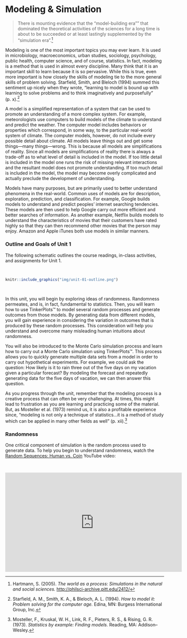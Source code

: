 # Modeling &amp; Simulation {-}

> There is mounting evidence that the "model-building era"" that dominated the theoretical activities of the sciences for a long time is about to be succeeded or at least lastingly supplemented by the "simulation era".^[Hartmann, S. (2005). *The world as a process: Simulations in the natural and social sciences.* [http://philsci-archive.pitt.edu/2412/](http://philsci-archive.pitt.edu/2412/)]


Modeling is one of the most important topics you may ever learn. It is used in microbiology, macroeconomics, urban studies, sociology, psychology, public health, computer science, and of course, statistics. In fact, modeling is a method that is used in almost every discipline. Many think that it is an important skill to learn because it is so pervasive. While this is true, even more important is how closely the skills of modeling tie to the more general skills of problem solving. Starfield, Smith, and Bleloch (1994) summed this sentiment up nicely when they wrote, "learning to model is bound up with learning to solve problems and to think imaginatively and purposefully" (p. x).^[Starfield, A. M., Smith, K. A., &amp; Bleloch, A. L. (1994). *How to model it: Problem solving for the computer age.* Edina, MN: Burgess International Group, Inc.]

A model is a simplified representation of a system that can be used to promote an understanding of a more complex system. For example, meteorologists use computers to build models of the climate to understand and predict the weather. The computer model includes behaviors or properties which correspond, in some way, to the particular real-world system of climate. The computer models, however, do not include every possible detail about climate. All models leave things out and get some things&mdash;many things&mdash;wrong. This is because all models are simplifications of reality. Since all models are simplifications of reality there is always a trade-off as to what level of detail is included in the model. If too little detail is included in the model one runs the risk of missing relevant interactions and the resultant model does not promote understanding. If too much detail is included in the model, the model may become overly complicated and actually preclude the development of understanding.

Models have many purposes, but are primarily used to better understand phenomena in the real-world. Common uses of models are for description, exploration, prediction, and classification. For example, Google builds models to understand and predict peoples' internet searching tendencies. These models are then used to help Google carry out more efficient and better searches of information. As another example, Netflix builds models to understand the characteristics of movies that their customers have rated highly so that they can then recommend other movies that the person may enjoy. Amazon and Apple iTunes both use models in similar manners.

### Outline and Goals of Unit 1 {-}

The following schematic outlines the course readings, in-class activities, and assignments for Unit 1.

<br />

```r
knitr::include_graphics("img/unit-01-outline.png")
```

<br />

In this unit, you will begin by exploring ideas of randomness. Randomness permeates, and is, in fact, fundamental to statistics. Then, you will learn how to use TinkerPlots&trade; to model several random processes and generate outcomes from those models. By generating data from different models, you will gain experience in considering the variation in outcomes that is produced by these random processes. This consideration will help you understand and overcome many misleading human intuitions about randomness.

You will also be introduced to the Monte Carlo simulation process and learn how to carry out a Monte Carlo simulation using TinkerPlots&trade;. This process allows you to quickly generate multiple data sets from a model in order to carry out hypothetical experiments. For example, we could ask the question: How likely is it to rain three out of the five days on my vacation given a particular forecast? By modeling the forecast and repeatedly generating data for the five days of vacation, we can then answer this question. 

As you progress through the unit, remember that the modeling process is a creative process that can often be very challenging. At times, this might lead to frustration as you are learning and practicing some of the material. But, as Mosteller et al. (1973) remind us, it is also a profitable experience since, "modeling is not only a technique of statistics&hellip;it is a method of study which can be applied in many other fields as well" (p. xii).^[Mosteller, F., Kruskal, W. H., Link, R. F., Pieters, R. S., &amp; Rising, G. R. (1973). *Statistics by example: Finding models.* Reading, MA: Addison–Wesley.] 

### Randomness {-}

One critical component of simulation is the random process used to generate data. To help you begin to understand randomness, watch the [Random Sequences: Human vs. Coin](https://www.youtube.com/v/H2lJLXS3AYM) YouTube video: 

<br />

<center>
<iframe width="560" height="315" src="https://www.youtube.com/v/H2lJLXS3AYM" frameborder="0" allowfullscreen></iframe>
</center>

